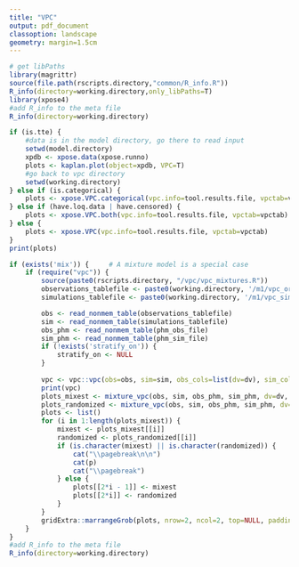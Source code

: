 ```yaml
---
title: "VPC"
output: pdf_document
classoption: landscape
geometry: margin=1.5cm
---
```


```r
# get libPaths
library(magrittr)
source(file.path(rscripts.directory,"common/R_info.R"))
R_info(directory=working.directory,only_libPaths=T)
library(xpose4)
#add R_info to the meta file
R_info(directory=working.directory)
```

```r

if (is.tte) {
    #data is in the model directory, go there to read input
    setwd(model.directory)
    xpdb <- xpose.data(xpose.runno)
    plots <- kaplan.plot(object=xpdb, VPC=T)
    #go back to vpc directory 
    setwd(working.directory)
} else if (is.categorical) { 
    plots <- xpose.VPC.categorical(vpc.info=tool.results.file, vpctab=vpctab)
} else if (have.loq.data | have.censored) {
    plots <- xpose.VPC.both(vpc.info=tool.results.file, vpctab=vpctab)
} else {
    plots <- xpose.VPC(vpc.info=tool.results.file, vpctab=vpctab)
}
print(plots) 
```

```r
if (exists('mix')) {     # A mixture model is a special case
    if (require("vpc")) {
        source(paste0(rscripts.directory, "/vpc/vpc_mixtures.R"))
        observations_tablefile <- paste0(working.directory, '/m1/vpc_original.npctab.dta')
        simulations_tablefile <- paste0(working.directory, '/m1/vpc_simulation.1.npctab.dta')

        obs <- read_nonmem_table(observations_tablefile)
        sim <- read_nonmem_table(simulations_tablefile)
        obs_phm <- read_nonmem_table(phm_obs_file)
        sim_phm <- read_nonmem_table(phm_sim_file)
        if (!exists('stratify_on')) {
            stratify_on <- NULL
        }
        
        vpc <- vpc::vpc(obs=obs, sim=sim, obs_cols=list(dv=dv), sim_cols=list(dv=dv), stratify=stratify_on, bins=bin_boundaries)
        print(vpc)
        plots_mixest <- mixture_vpc(obs, sim, obs_phm, sim_phm, dv=dv, bins=bin_boundaries, stratify_on=stratify_on)
        plots_randomized <- mixture_vpc(obs, sim, obs_phm, sim_phm, dv=dv, bins=bin_boundaries, stratify_on=stratify_on, randomize=TRUE)
        plots <- list()
        for (i in 1:length(plots_mixest)) {
            mixest <- plots_mixest[[i]]
            randomized <- plots_randomized[[i]]
            if (is.character(mixest) || is.character(randomized)) {     # An error message instead of plot
                cat("\\pagebreak\n\n")
                cat(p)
                cat("\\pagebreak")
            } else {
                plots[[2*i - 1]] <- mixest
                plots[[2*i]] <- randomized
            }
        }
        gridExtra::marrangeGrob(plots, nrow=2, ncol=2, top=NULL, padding=0)
    }
}
#add R_info to the meta file
R_info(directory=working.directory)
```
